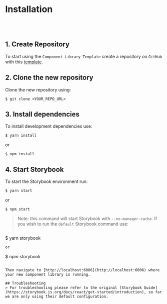 
<Meta title="Introduction/Installation" />

# Installation
<br />
<br />

## 1. Create Repository

To start using the `Component Library Template` create a repository on `GitHub` with this [template](https://github.com/Blue-Functor/component-library-template).

## 2. Clone the new repository

Clone the new repository using:
```
$ git clone <YOUR_REPO_URL>
```

## 3. Install dependencies

To install development dependencies use:
```
$ yarn install
```
or
```
$ npm install
```

## 4. Start Storybook

To start the Storybook environment run:
```
$ yarn start
```
or
```
$ npm start
```

> Note: this command will start Storybook with `--no-manager-cache`. If you wish to run the `default` Storybook command use:
> ```
$ yarn storybook
```
or
```
$ npm storybook
```

Then navigate to [http://localhost:6006](http://localhost:6006) where your new component library is running.

## Troubleshooting
> For troubleshooting please refer to the original [Storybook Guide](https://storybook.js.org/docs/react/get-started/introduction), so far we are only using their default configuration.
